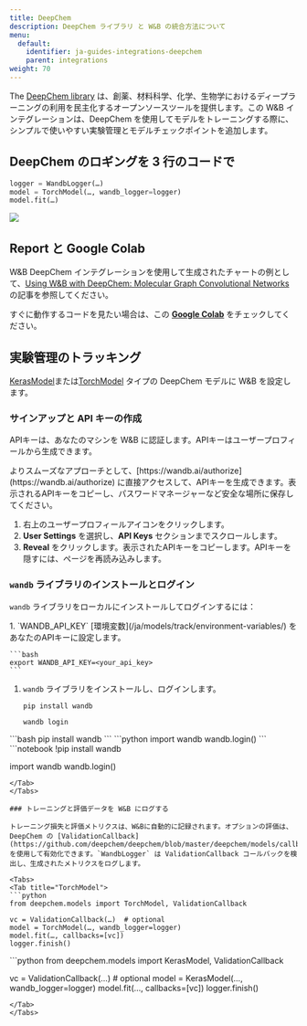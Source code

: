 ```yaml
---
title: DeepChem
description: DeepChem ライブラリ と W&B の統合方法について
menu:
  default:
    identifier: ja-guides-integrations-deepchem
    parent: integrations
weight: 70
---
```


The [DeepChem library](https://github.com/deepchem/deepchem) は、創薬、材料科学、化学、生物学におけるディープラーニングの利用を民主化するオープンソースツールを提供します。この W&B インテグレーションは、DeepChem を使用してモデルをトレーニングする際に、シンプルで使いやすい実験管理とモデルチェックポイントを追加します。

## DeepChem のロギングを 3 行のコードで

```python
logger = WandbLogger(…)
model = TorchModel(…, wandb_logger=logger)
model.fit(…)
```

<Frame>
    <img src="/images/integrations/cd.png"  />
</Frame>

## Report と Google Colab

W&B DeepChem インテグレーションを使用して生成されたチャートの例として、[Using W&B with DeepChem: Molecular Graph Convolutional Networks](https://wandb.ai/kshen/deepchem_graphconv/reports/Using-W-B-with-DeepChem-Molecular-Graph-Convolutional-Networks--Vmlldzo4MzU5MDc?galleryTag=) の記事を参照してください。

すぐに動作するコードを見たい場合は、この [**Google Colab**](https://colab.research.google.com/github/wandb/examples/blob/master/colabs/deepchem/W%26B_x_DeepChem.ipynb) をチェックしてください。

## 実験管理のトラッキング

[KerasModel](https://deepchem.readthedocs.io/en/latest/api_reference/models.html#keras-models)または[TorchModel](https://deepchem.readthedocs.io/en/latest/api_reference/models.html#pytorch-models) タイプの DeepChem モデルに W&B を設定します。

### サインアップと API キーの作成

APIキーは、あなたのマシンを W&B に認証します。APIキーはユーザープロフィールから生成できます。

<Note>
よりスムーズなアプローチとして、[https://wandb.ai/authorize](https://wandb.ai/authorize) に直接アクセスして、APIキーを生成できます。表示されるAPIキーをコピーし、パスワードマネージャーなど安全な場所に保存してください。
</Note>

1. 右上のユーザープロフィールアイコンをクリックします。
1. **User Settings** を選択し、**API Keys** セクションまでスクロールします。
1. **Reveal** をクリックします。表示されたAPIキーをコピーします。APIキーを隠すには、ページを再読み込みします。

### `wandb` ライブラリのインストールとログイン

`wandb` ライブラリをローカルにインストールしてログインするには：

<Tabs>
<Tab title="Command Line">
1. `WANDB_API_KEY` [環境変数](/ja/models/track/environment-variables/) をあなたのAPIキーに設定します。

    ```bash
    export WANDB_API_KEY=<your_api_key>
    ```

1. `wandb` ライブラリをインストールし、ログインします。

    ```shell
    pip install wandb

    wandb login
    ```
</Tab>
<Tab title="Python">
```bash
pip install wandb
```
```python
import wandb
wandb.login()
```
</Tab>
<Tab title="Python notebook">
```notebook
!pip install wandb

import wandb
wandb.login()
```
</Tab>
</Tabs>

### トレーニングと評価データを W&B にログする

トレーニング損失と評価メトリクスは、W&Bに自動的に記録されます。オプションの評価は、DeepChem の [ValidationCallback](https://github.com/deepchem/deepchem/blob/master/deepchem/models/callbacks.py) を使用して有効化できます。`WandbLogger` は ValidationCallback コールバックを検出し、生成されたメトリクスをログします。

<Tabs>
<Tab title="TorchModel">
```python
from deepchem.models import TorchModel, ValidationCallback

vc = ValidationCallback(…)  # optional
model = TorchModel(…, wandb_logger=logger)
model.fit(…, callbacks=[vc])
logger.finish()
```
</Tab>
<Tab title="KerasModel">
```python
from deepchem.models import KerasModel, ValidationCallback

vc = ValidationCallback(…)  # optional
model = KerasModel(…, wandb_logger=logger)
model.fit(…, callbacks=[vc])
logger.finish()
```
</Tab>
</Tabs>